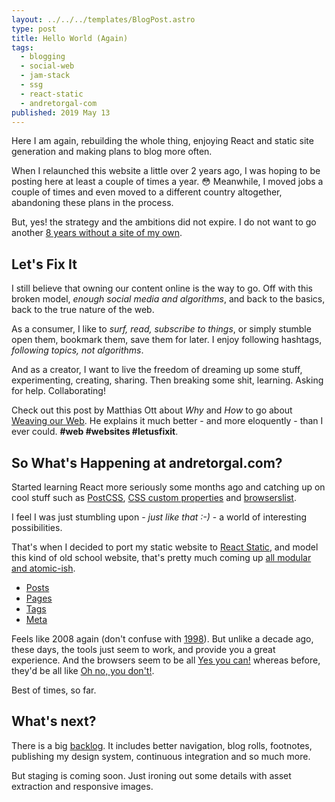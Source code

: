 ```yaml
---
layout: ../../../templates/BlogPost.astro
type: post
title: Hello World (Again)
tags:
  - blogging
  - social-web
  - jam-stack
  - ssg
  - react-static
  - andretorgal-com
published: 2019 May 13
---
```


<Abstract>

Here I am again, rebuilding the whole thing, enjoying React and static site generation and making plans to blog more often.

</Abstract>

When I relaunched this website a little over 2 years ago, I was hoping to be posting here at least a couple of times a year. :flushed: Meanwhile, I moved jobs a couple of times and even moved to a different country altogether, abandoning these plans in the process.

But, yes! the strategy and the ambitions did not expire. I do not want to go another [8 years without a site of my own](/posts/2017-01/hello-world).

## Let's Fix It

I still believe that owning our content online is the way to go. Off with this broken model, _enough social media and algorithms_, and back to the basics, back to the true nature of the web.

As a consumer, I like to _surf, read, subscribe to things_, or simply stumble open them, bookmark them, save them for later. I enjoy following hashtags, _following topics, not algorithms_.

And as a creator, I want to live the freedom of dreaming up some stuff, experimenting, creating, sharing. Then breaking some shit, learning. Asking for help. Collaborating!

Check out this post by Matthias Ott about _Why_ and _How_ to go about [Weaving our Web](https://matthiasott.com/articles/into-the-personal-website-verse). He explains it much better - and more eloquently - than I ever could. **#web #websites #letusfixit**.

## So What's Happening at andretorgal.com?

Started learning React more seriously some months ago and catching up on cool stuff such as [PostCSS](https://postcss.org/), [CSS custom properties](https://css-tricks.com/guides/css-custom-properties/) and [browserslist](/meta/records/pending/browser-support).

I feel I was just stumbling upon - _just like that :-)_ - a world of interesting possibilities.

That's when I decided to port my static website to [React Static](/meta/records/rejected/react-static), and model this kind of old school website, that's pretty much coming up [all modular and atomic-ish](/meta/records/rejected/conventions-structure-atomic-semantics).

- [Posts](/posts)
- [Pages](/about)
- [Tags](/tags)
- [Meta](/meta)

Feels like 2008 again (don't confuse with [1998](https://24ways.org/2018/designing-your-site-like-its-1998/)). But unlike a decade ago, these days, the tools just seem to work, and provide you a great experience. And the browsers seem to be all [Yes you can!](https://caniuse.com/#feat=css-grid) whereas before, they'd be all like [Oh no, you don't!](https://github.com/Modernizr/Modernizr/wiki/HTML5-Cross-Browser-Polyfills).

Best of times, so far.

## What's next?

There is a big [backlog](/meta/project/backlog). It includes better navigation, blog rolls, footnotes, publishing my design system, continuous integration and so much more.

But staging is coming soon. Just ironing out some details with asset extraction and responsive images.

